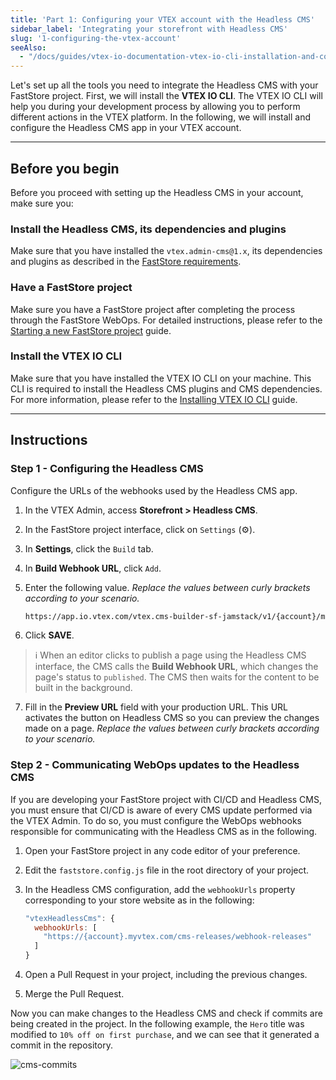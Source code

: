 ```yaml
---
title: 'Part 1: Configuring your VTEX account with the Headless CMS'
sidebar_label: 'Integrating your storefront with Headless CMS'
slug: '1-configuring-the-vtex-account'
seeAlso: 
  - "/docs/guides/vtex-io-documentation-vtex-io-cli-installation-and-command-reference"
---
```


Let's set up all the tools you need to integrate the Headless CMS with your FastStore project. First, we will install the **VTEX IO CLI**.
The VTEX IO CLI will help you during your development process by allowing you to perform different actions in the VTEX platform. In the following, we will install and configure the Headless CMS app in your VTEX account.

---

## Before you begin

Before you proceed with setting up the Headless CMS in your account, make sure you:

<Steps>

### Install the Headless CMS, its dependencies and plugins

Make sure that you have installed the `vtex.admin-cms@1.x`, its dependencies and plugins as described in the [FastStore requirements](https://developers.vtex.com/docs/guides/faststore/getting-started-requirements#install-headless-cms-and-its-dependencies).

### Have a FastStore project

Make sure you have a FastStore project after completing the process through the FastStore WebOps. For detailed instructions, please refer to the [Starting a new FastStore project](https://developers.vtex.com/docs/guides/faststore/getting-started-2-setting-up-the-project) guide.

### Install the VTEX IO CLI

Make sure that you have installed the VTEX IO CLI on your machine. This CLI is required to install the Headless CMS plugins and CMS dependencies. For more information, please refer to the [Installing VTEX IO CLI](https://developers.vtex.com/vtex-developer-docs/docs/vtex-io-documentation-vtex-io-cli-install) guide.

</Steps>

---

## Instructions

### Step 1 - Configuring the Headless CMS

Configure the URLs of the webhooks used by the Headless CMS app.

1. In the VTEX Admin, access **Storefront > Headless CMS**. 
2. In the FastStore project interface, click on `Settings` (⚙️).
3. In **Settings**, click the `Build` tab.
4. In **Build Webhook URL**, click `Add`.
5. Enter the following value. _Replace the values between curly brackets according to your scenario._

    ```bash
    https://app.io.vtex.com/vtex.cms-builder-sf-jamstack/v1/{account}/master/build-releases
    ```

6. Click **SAVE**.
    
  > ℹ️ When an editor clicks to publish a page using the Headless CMS interface, the CMS calls the **Build Webhook URL**, which changes the page's status to `published`. The CMS then waits for the content to be built in the background.

7. Fill in the **Preview URL** field with your production URL. This URL activates the button on Headless CMS so you can preview the changes made on a page. _Replace the values between curly brackets according to your scenario._

### Step 2 - Communicating WebOps updates to the Headless CMS

If you are developing your FastStore project with CI/CD and Headless CMS, you must ensure that CI/CD is aware of every CMS update performed via the VTEX Admin. To do so, you must configure the WebOps webhooks responsible for communicating with the Headless CMS as in the following.

1. Open your FastStore project in any code editor of your preference.
2. Edit the `faststore.config.js` file in the root directory of your project.
3. In the Headless CMS configuration, add the `webhookUrls` property corresponding to your store website as in the following:

    ```js faststore.config.js
    "vtexHeadlessCms": {
      webhookUrls: [
        "https://{account}.myvtex.com/cms-releases/webhook-releases"
      ]
    }
    ```

4. Open a Pull Request in your project, including the previous changes.
5. Merge the Pull Request.

Now you can make changes to the Headless CMS and check if commits are being created in the project. In the following example, the `Hero` title was modified to `10% off on first purchase`, and we can see that it generated a commit in the repository.

![cms-commits](https://vtexhelp.vtexassets.com/assets/docs/src/cms-example-commits___7bb21be1504033098122feb013667b49.png)
